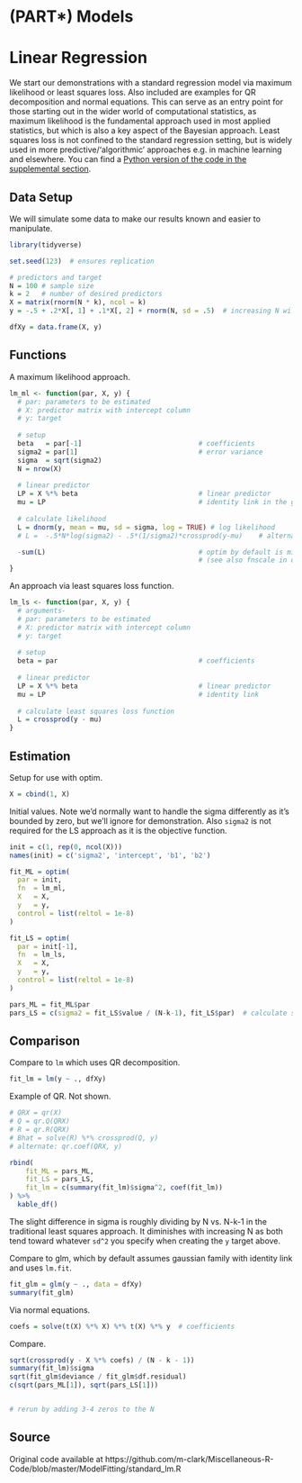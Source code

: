 # (PART\*)  Models {-}



# Linear Regression

We start our demonstrations with a standard regression model via maximum
likelihood or least squares loss. Also included are examples for QR
decomposition and normal equations. This can serve as an entry point for those
starting out in the wider world of computational statistics, as maximum
likelihood is the fundamental approach used in most applied statistics, but
which is also a key aspect of the Bayesian approach. Least squares loss is not
confined to the standard regression setting, but is widely used in more
predictive/'algorithmic' approaches e.g. in machine learning and elsewhere.  You can find a [Python version of the code in the supplemental section](#python-linreg).


## Data Setup

We will simulate some data to make our results known and easier to manipulate.

```r
library(tidyverse)

set.seed(123)  # ensures replication

# predictors and target
N = 100 # sample size
k = 2   # number of desired predictors
X = matrix(rnorm(N * k), ncol = k)  
y = -.5 + .2*X[, 1] + .1*X[, 2] + rnorm(N, sd = .5)  # increasing N will get estimated values closer to these

dfXy = data.frame(X, y)
```


## Functions 

A maximum likelihood approach.

```r
lm_ml <- function(par, X, y) {
  # par: parameters to be estimated
  # X: predictor matrix with intercept column
  # y: target
  
  # setup
  beta   = par[-1]                             # coefficients
  sigma2 = par[1]                              # error variance
  sigma  = sqrt(sigma2)
  N = nrow(X)
  
  # linear predictor
  LP = X %*% beta                              # linear predictor
  mu = LP                                      # identity link in the glm sense
  
  # calculate likelihood
  L = dnorm(y, mean = mu, sd = sigma, log = TRUE) # log likelihood
  # L =  -.5*N*log(sigma2) - .5*(1/sigma2)*crossprod(y-mu)    # alternate log likelihood form

  -sum(L)                                      # optim by default is minimization, and we want to maximize the likelihood 
                                               # (see also fnscale in optim.control)
}
```



An approach via least squares loss function.


```r
lm_ls <- function(par, X, y) {
  # arguments- 
  # par: parameters to be estimated
  # X: predictor matrix with intercept column
  # y: target
  
  # setup
  beta = par                                   # coefficients
  
  # linear predictor
  LP = X %*% beta                              # linear predictor
  mu = LP                                      # identity link
  
  # calculate least squares loss function
  L = crossprod(y - mu)
}
```


## Estimation

Setup for use with <span class="func" style = "">optim</span>.


```r
X = cbind(1, X)
```

Initial values. Note we'd normally want to handle the sigma differently as it's
bounded by zero, but we'll ignore for demonstration.  Also `sigma2` is not
required for the LS approach as it is the objective function.

```r
init = c(1, rep(0, ncol(X)))
names(init) = c('sigma2', 'intercept', 'b1', 'b2')

fit_ML = optim(
  par = init,
  fn  = lm_ml,
  X   = X,
  y   = y,
  control = list(reltol = 1e-8)
)

fit_LS = optim(
  par = init[-1],
  fn  = lm_ls,
  X   = X,
  y   = y,
  control = list(reltol = 1e-8)
)

pars_ML = fit_ML$par
pars_LS = c(sigma2 = fit_LS$value / (N-k-1), fit_LS$par)  # calculate sigma2 and add
```

##  Comparison
 
Compare to `lm` which uses QR decomposition.

```r
fit_lm = lm(y ~ ., dfXy)
```


Example of QR.  Not shown.

```r
# QRX = qr(X)
# Q = qr.Q(QRX)
# R = qr.R(QRX)
# Bhat = solve(R) %*% crossprod(Q, y)
# alternate: qr.coef(QRX, y)
```

```r
rbind(
    fit_ML = pars_ML,
    fit_LS = pars_LS,
    fit_lm = c(summary(fit_lm)$sigma^2, coef(fit_lm))
) %>% 
  kable_df()
```


The slight difference in sigma is roughly dividing by N vs. N-k-1 in the
traditional least squares approach. It diminishes with increasing N as both tend
toward whatever `sd^2` you specify when creating the `y` target above.

Compare to <span class="func" style = "">glm</span>, which by default assumes gaussian family with identity link
and uses `lm.fit`.

```r
fit_glm = glm(y ~ ., data = dfXy)
summary(fit_glm)
```

Via normal equations.

```r
coefs = solve(t(X) %*% X) %*% t(X) %*% y  # coefficients
```


Compare.

```r
sqrt(crossprod(y - X %*% coefs) / (N - k - 1))
summary(fit_lm)$sigma
sqrt(fit_glm$deviance / fit_glm$df.residual) 
c(sqrt(pars_ML[1]), sqrt(pars_LS[1]))


# rerun by adding 3-4 zeros to the N
```

## Source

Original code available at https://github.com/m-clark/Miscellaneous-R-Code/blob/master/ModelFitting/standard_lm.R

